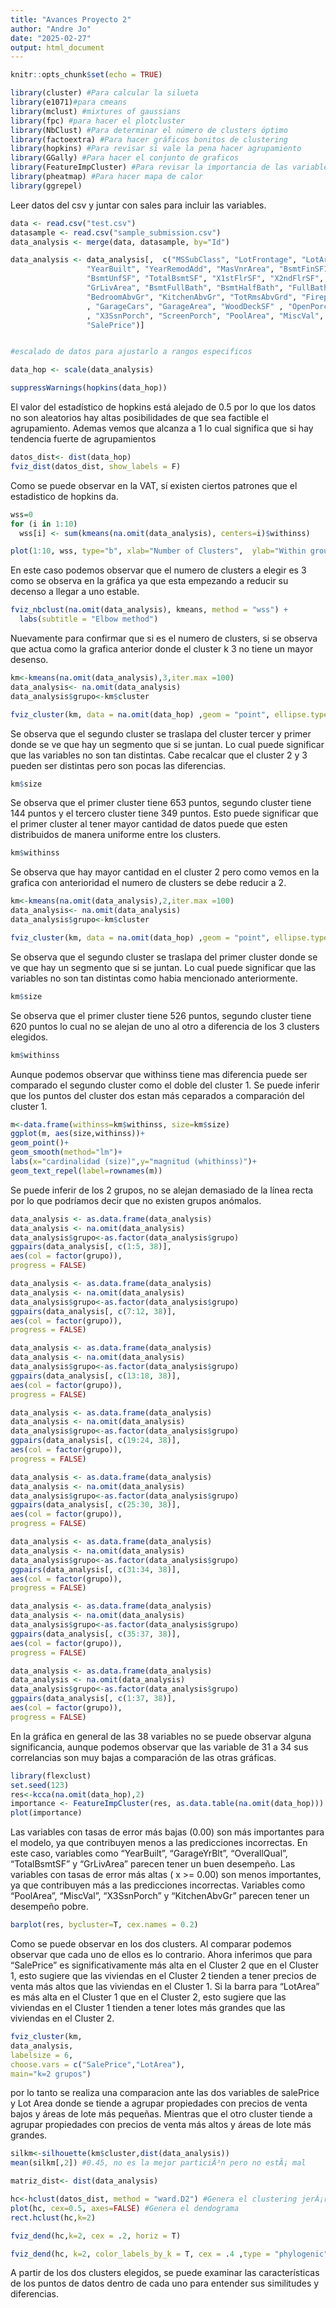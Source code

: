 ```yaml
---
title: "Avances Proyecto 2"
author: "Andre Jo"
date: "2025-02-27"
output: html_document
---
```


```r
knitr::opts_chunk$set(echo = TRUE)

library(cluster) #Para calcular la silueta
library(e1071)#para cmeans
library(mclust) #mixtures of gaussians
library(fpc) #para hacer el plotcluster
library(NbClust) #Para determinar el número de clusters óptimo
library(factoextra) #Para hacer gráficos bonitos de clustering
library(hopkins) #Para revisar si vale la pena hacer agrupamiento
library(GGally) #Para hacer el conjunto de graficos
library(FeatureImpCluster) #Para revisar la importancia de las variables en los grupos.
library(pheatmap) #Para hacer mapa de calor
library(ggrepel)
```

Leer datos del csv y juntar con sales para incluir las variables.

```r

data <- read.csv("test.csv")
datasample <- read.csv("sample_submission.csv")
data_analysis <- merge(data, datasample, by="Id")

```

```r
data_analysis <- data_analysis[,  c("MSSubClass", "LotFrontage", "LotArea",  "OverallQual", "OverallCond",
                 "YearBuilt", "YearRemodAdd", "MasVnrArea", "BsmtFinSF1", "BsmtFinSF2", 
                 "BsmtUnfSF", "TotalBsmtSF", "X1stFlrSF", "X2ndFlrSF", "LowQualFinSF", 
                 "GrLivArea", "BsmtFullBath", "BsmtHalfBath", "FullBath", "HalfBath" ,
                 "BedroomAbvGr", "KitchenAbvGr", "TotRmsAbvGrd", "Fireplaces", "GarageYrBlt"
                 , "GarageCars", "GarageArea", "WoodDeckSF" , "OpenPorchSF", "EnclosedPorch"
                 , "X3SsnPorch", "ScreenPorch", "PoolArea", "MiscVal", "MoSold", "YrSold",
                 "SalePrice")]


#escalado de datos para ajustarlo a rangos especificos

data_hop <- scale(data_analysis)

```

```r
suppressWarnings(hopkins(data_hop))

```

El valor del estadístico de hopkins está alejado de 0.5 por lo que los datos no son aleatorios hay altas posibilidades de que sea factible el agrupamiento. Ademas vemos que alcanza a 1 lo cual significa que si hay tendencia fuerte de agrupamientos

```r
datos_dist<- dist(data_hop)
fviz_dist(datos_dist, show_labels = F)
```

Como se puede observar en la VAT, sí existen ciertos patrones que el estadistico de hopkins da.

```r
wss=0
for (i in 1:10) 
  wss[i] <- sum(kmeans(na.omit(data_analysis), centers=i)$withinss)

plot(1:10, wss, type="b", xlab="Number of Clusters",  ylab="Within groups sum of squares")

```
En este caso podemos observar que el numero de clusters a elegir es 3 como se observa en la gráfica ya que esta empezando a reducir su decenso a llegar a uno estable.

```r

fviz_nbclust(na.omit(data_analysis), kmeans, method = "wss") +
  labs(subtitle = "Elbow method")

```

Nuevamente para confirmar que si es el numero de clusters, si se observa que actua como la grafica anterior donde el cluster k 3 no tiene un mayor desenso. 

```r

km<-kmeans(na.omit(data_analysis),3,iter.max =100)
data_analysis<- na.omit(data_analysis)
data_analysis$grupo<-km$cluster
```

```r

fviz_cluster(km, data = na.omit(data_hop) ,geom = "point", ellipse.type = "norm")

```
Se observa que el segundo cluster se traslapa del cluster tercer y primer donde se ve que hay un segmento que si se juntan. Lo cual puede significar que las variables no son tan distintas. Cabe recalcar que el cluster 2 y 3 pueden ser distintas pero son pocas las diferencias. 
```r
km$size
```
Se observa que el primer cluster tiene 653 puntos, segundo cluster tiene 144 puntos y el tercero cluster tiene 349 puntos. Esto puede significar que el primer cluster al tener mayor cantidad de datos puede que esten distribuidos de manera uniforme entre los clusters.

```r
km$withinss
```
Se observa que hay mayor cantidad en el cluster 2 pero como vemos en la grafica con anterioridad el numero de clusters se debe reducir a 2. 


```r

km<-kmeans(na.omit(data_analysis),2,iter.max =100)
data_analysis<- na.omit(data_analysis)
data_analysis$grupo<-km$cluster
```

```r

fviz_cluster(km, data = na.omit(data_hop) ,geom = "point", ellipse.type = "norm")

```
Se observa que el segundo cluster se traslapa del primer cluster donde se ve que hay un segmento que si se juntan. Lo cual puede significar que las variables no son tan distintas como habia mencionado anteriormente.
```r
km$size
```

Se observa que el primer cluster tiene 526 puntos, segundo cluster tiene 620 puntos lo cual no se alejan de uno al otro a diferencia de los 3 clusters elegidos.

```r
km$withinss
```
Aunque podemos observar que withinss tiene mas diferencia puede ser comparado el segundo cluster como el doble del cluster 1. Se puede inferir que los puntos del cluster dos estan más ceparados a comparación del cluster 1. 


```r

m<-data.frame(withinss=km$withinss, size=km$size)
ggplot(m, aes(size,withinss))+
geom_point()+
geom_smooth(method="lm")+
labs(x="cardinalidad (size)",y="magnitud (whithinss)")+
geom_text_repel(label=rownames(m))
```
Se puede inferir de los 2 grupos, no se alejan demasiado de la línea recta por lo que podríamos decir que no existen grupos anómalos.   


```r
data_analysis <- as.data.frame(data_analysis)
data_analysis <- na.omit(data_analysis)
data_analysis$grupo<-as.factor(data_analysis$grupo)
ggpairs(data_analysis[, c(1:5, 38)],
aes(col = factor(grupo)),
progress = FALSE)
```

```r
data_analysis <- as.data.frame(data_analysis)
data_analysis <- na.omit(data_analysis)
data_analysis$grupo<-as.factor(data_analysis$grupo)
ggpairs(data_analysis[, c(7:12, 38)],
aes(col = factor(grupo)),
progress = FALSE)
```

```r
data_analysis <- as.data.frame(data_analysis)
data_analysis <- na.omit(data_analysis)
data_analysis$grupo<-as.factor(data_analysis$grupo)
ggpairs(data_analysis[, c(13:18, 38)],
aes(col = factor(grupo)),
progress = FALSE)
```

```r
data_analysis <- as.data.frame(data_analysis)
data_analysis <- na.omit(data_analysis)
data_analysis$grupo<-as.factor(data_analysis$grupo)
ggpairs(data_analysis[, c(19:24, 38)],
aes(col = factor(grupo)),
progress = FALSE)
```

```r
data_analysis <- as.data.frame(data_analysis)
data_analysis <- na.omit(data_analysis)
data_analysis$grupo<-as.factor(data_analysis$grupo)
ggpairs(data_analysis[, c(25:30, 38)],
aes(col = factor(grupo)),
progress = FALSE)
```

```r
data_analysis <- as.data.frame(data_analysis)
data_analysis <- na.omit(data_analysis)
data_analysis$grupo<-as.factor(data_analysis$grupo)
ggpairs(data_analysis[, c(31:34, 38)],
aes(col = factor(grupo)),
progress = FALSE)
```

```r
data_analysis <- as.data.frame(data_analysis)
data_analysis <- na.omit(data_analysis)
data_analysis$grupo<-as.factor(data_analysis$grupo)
ggpairs(data_analysis[, c(35:37, 38)],
aes(col = factor(grupo)),
progress = FALSE)
```

```r
data_analysis <- as.data.frame(data_analysis)
data_analysis <- na.omit(data_analysis)
data_analysis$grupo<-as.factor(data_analysis$grupo)
ggpairs(data_analysis[, c(1:37, 38)],
aes(col = factor(grupo)),
progress = FALSE)
```

En la gráfica en general de las 38 variables no se puede observar alguna significancia, aunque podemos observar que las variable de 31 a 34 sus correlancias son muy bajas a comparación de las otras gráficas. 


```r
library(flexclust)
set.seed(123)
res<-kcca(na.omit(data_hop),2)
importance <- FeatureImpCluster(res, as.data.table(na.omit(data_hop)))
plot(importance)
```
Las variables con tasas de error más bajas (0.00) son más importantes para el modelo, ya que contribuyen menos a las predicciones incorrectas. En este caso, variables como "YearBuilt", "GarageYrBlt", "OverallQual", "TotalBsmtSF" y "GrLivArea" parecen tener un buen desempeño.
Las variables con tasas de error más altas ( x >= 0.00) son menos importantes, ya que contribuyen más a las predicciones incorrectas. Variables como "PoolArea", "MiscVal", "X3SsnPorch" y "KitchenAbvGr" parecen tener un desempeño pobre.

```r
barplot(res, bycluster=T, cex.names = 0.2)
```

Como se puede observar en los dos clusters. Al comparar podemos observar que cada uno de ellos es lo contrario. Ahora inferimos que para "SalePrice" es significativamente más alta en el Cluster 2 que en el Cluster 1, esto sugiere que las viviendas en el Cluster 2 tienden a tener precios de venta más altos que las viviendas en el Cluster 1. Si la barra para "LotArea" es más alta en el Cluster 1 que en el Cluster 2, esto sugiere que las viviendas en el Cluster 1 tienden a tener lotes más grandes que las viviendas en el Cluster 2.


```r
fviz_cluster(km,
data_analysis,
labelsize = 6,
choose.vars = c("SalePrice","LotArea"),
main="k=2 grupos")
```
por lo tanto se realiza una comparacion ante las dos variables de salePrice y Lot Area donde se tiende a agrupar propiedades con precios de venta bajos y áreas de lote más pequeñas. Mientras que el otro cluster tiende a agrupar propiedades con precios de venta más altos y áreas de lote más grandes.


```r
silkm<-silhouette(km$cluster,dist(data_analysis))
mean(silkm[,2]) #0.45, no es la mejor particiÃ³n pero no estÃ¡ mal
```
```r
matriz_dist<- dist(data_analysis)
```

```r
hc<-hclust(datos_dist, method = "ward.D2") #Genera el clustering jerÃ¡rquico de los datos
plot(hc, cex=0.5, axes=FALSE) #Genera el dendograma
rect.hclust(hc,k=2)
```


```r

fviz_dend(hc,k=2, cex = .2, horiz = T)
```

```r
fviz_dend(hc, k=2, color_labels_by_k = T, cex = .4 ,type = "phylogenic", repel = T)
```
A partir de los dos clusters elegidos, se puede examinar las características de los puntos de datos dentro de cada uno para entender sus similitudes y diferencias.
